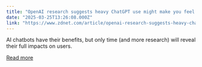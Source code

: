 ```yaml
---
title: "OpenAI research suggests heavy ChatGPT use might make you feel lonelier"
date: "2025-03-25T13:26:08.000Z"
link: "https://www.zdnet.com/article/openai-research-suggests-heavy-chatgpt-use-might-make-you-feel-lonelier/"
---
```


AI chatbots have their benefits, but only time (and more research) will reveal their full impacts on users.

[Read more](https://www.zdnet.com/article/openai-research-suggests-heavy-chatgpt-use-might-make-you-feel-lonelier/)
